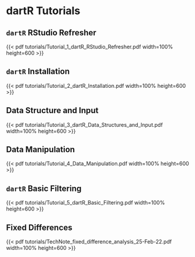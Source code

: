 # dartR Tutorials {.unnumbered}

## `dartR` RStudio Refresher

{{< pdf tutorials/Tutorial_1_dartR_RStudio_Refresher.pdf width=100% height=600 >}}

## `dartR` Installation

{{< pdf tutorials/Tutorial_2_dartR_Installation.pdf width=100% height=600 >}}

## Data Structure and Input

{{< pdf tutorials/Tutorial_3_dartR_Data_Structures_and_Input.pdf width=100% height=600 >}}

## Data Manipulation

{{< pdf tutorials/Tutorial_4_Data_Manipulation.pdf width=100% height=600 >}}

## `dartR` Basic Filtering

{{< pdf tutorials/Tutorial_5_dartR_Basic_Filtering.pdf width=100% height=600 >}}

## Fixed Differences

{{< pdf tutorials/TechNote_fixed_difference_analysis_25-Feb-22.pdf width=100% height=600 >}}
